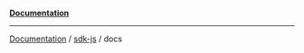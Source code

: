 [**Documentation**](../../README.mdx)

***

[Documentation](../../modules.mdx) / [sdk-js](../README.mdx) / docs
